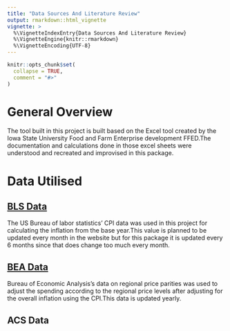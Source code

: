 ```yaml
---
title: "Data Sources And Literature Review"
output: rmarkdown::html_vignette
vignette: >
  %\VignetteIndexEntry{Data Sources And Literature Review}
  %\VignetteEngine{knitr::rmarkdown}
  %\VignetteEncoding{UTF-8}
---
```


```r
knitr::opts_chunk$set(
  collapse = TRUE,
  comment = "#>"
)
```

# General Overview

The tool built in this project is built based on the Excel tool created by the Iowa State University Food and Farm Enterprise development FFED.The documentation and calculations done in those excel sheets were understood and recreated and improvised in this package.

# Data Utilised
## [BLS Data](https://data.bls.gov/timeseries/CUUR0000SA0 )
The US Bureau of labor statistics' CPI data was used in this project for calculating the inflation from the base year.This value is planned to be updated every month in the website but for this package it is updated every 6 months since that does change too much every month.

## [BEA Data](https://tinyurl.com/2wvca7vy )
Bureau of Economic Analysis's data on regional price parities was used to adjust the spending according to the regional price levels after adjusting for the overall inflation using the CPI.This data is updated yearly.

## ACS Data

